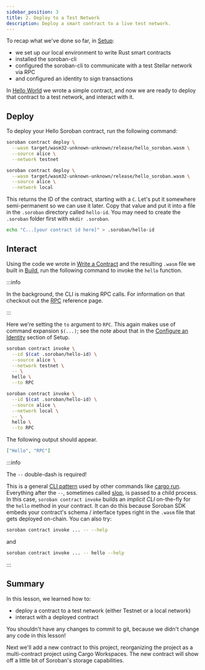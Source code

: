 ```yaml
---
sidebar_position: 3
title: 2. Deploy to a Test Network
description: Deploy a smart contract to a live test network.
---
```


<head>
  <title>Deploy a smart contract to a live test network.</title>
  <meta charSet="utf-8" />
  <meta
    property="og:title"
    content="Deploy a smart contract to a live test network."
  />
  <meta
    property="og:description"
    content="Deploy and interact with smart contract on a live test network called Testnet."
  />
  <link
    rel="canonical"
    href="https://soroban.stellar.org/docs/getting-started/deploy-to-a-test-network"
  />
</head>


To recap what we've done so far, in [Setup](setup.mdx):

- we set up our local environment to write Rust smart contracts
- installed the soroban-cli
- configured the soroban-cli to communicate with a test Stellar network via RPC
- and configured an identity to sign transactions

In [Hello World](hello-world.mdx) we wrote a simple contract, and now we are ready to deploy that contract to a test network, and interact with it.

## Deploy

To deploy your Hello Soroban contract, run the following command:

<Tabs groupId="test-networks">
<TabItem value="testnet" label="Testnet">

```bash
soroban contract deploy \
  --wasm target/wasm32-unknown-unknown/release/hello_soroban.wasm \
  --source alice \
  --network testnet
```

</TabItem>
<TabItem value="local" label="Local">

```bash
soroban contract deploy \
  --wasm target/wasm32-unknown-unknown/release/hello_soroban.wasm \
  --source alice \
  --network local
```

</TabItem>
</Tabs>

This returns the ID of the contract, starting with a `C`. Let's put it somewhere semi-permanent so we can use it later. Copy that value and put it into a file in the `.soroban` directory called `hello-id`. You may need to create the `.soroban` folder first with `mkdir .soroban`.

```bash
echo "C...[your contract id here]" > .soroban/hello-id
```

## Interact

Using the code we wrote in [Write a Contract](hello-world.mdx#write-a-contract) and the resulting `.wasm` file we built in [Build](hello-world.mdx#build), run the following command to invoke the `hello` function.

:::info

In the background, the CLI is making RPC calls. For information on that checkout out the [RPC](../reference/rpc.mdx) reference page.

:::

Here we're setting the `to` argument to `RPC`. This again makes use of command expansion `$(...)`; see the note about that in the [Configure an Identity](setup.mdx#configure-an-identity) section of Setup.

<Tabs groupId="test-networks">
<TabItem value="testnet" label="Testnet">

```bash
soroban contract invoke \
  --id $(cat .soroban/hello-id) \
  --source alice \
  --network testnet \
  -- \
  hello \
  --to RPC
```

</TabItem>
<TabItem value="local" label="Local">

```bash
soroban contract invoke \
  --id $(cat .soroban/hello-id) \
  --source alice \
  --network local \
  -- \
  hello \
  --to RPC
```

</TabItem>
</Tabs>

The following output should appear.

```json
["Hello", "RPC"]
```

:::info

The `--` double-dash is required!

This is a general [CLI pattern](https://unix.stackexchange.com/questions/11376/what-does-double-dash-mean) used by other commands like [cargo run](https://doc.rust-lang.org/cargo/commands/cargo-run.html). Everything after the `--`, sometimes called [slop](https://github.com/clap-rs/clap/issues/971), is passed to a child process. In this case, `soroban contract invoke` builds an _implicit CLI_ on-the-fly for the `hello` method in your contract. It can do this because Soroban SDK embeds your contract's schema / interface types right in the `.wasm` file that gets deployed on-chain. You can also try:

```bash
soroban contract invoke ... -- --help
```

and

```bash
soroban contract invoke ... -- hello --help
```

:::

## Summary

In this lesson, we learned how to:

- deploy a contract to a test network (either Testnet or a local network)
- interact with a deployed contract

You shouldn't have any changes to commit to git, because we didn't change any code in this lesson!

Next we'll add a new contract to this project, reorganizing the project as a multi-contract project using Cargo Workspaces. The new contract will show off a little bit of Soroban's storage capabilities.
